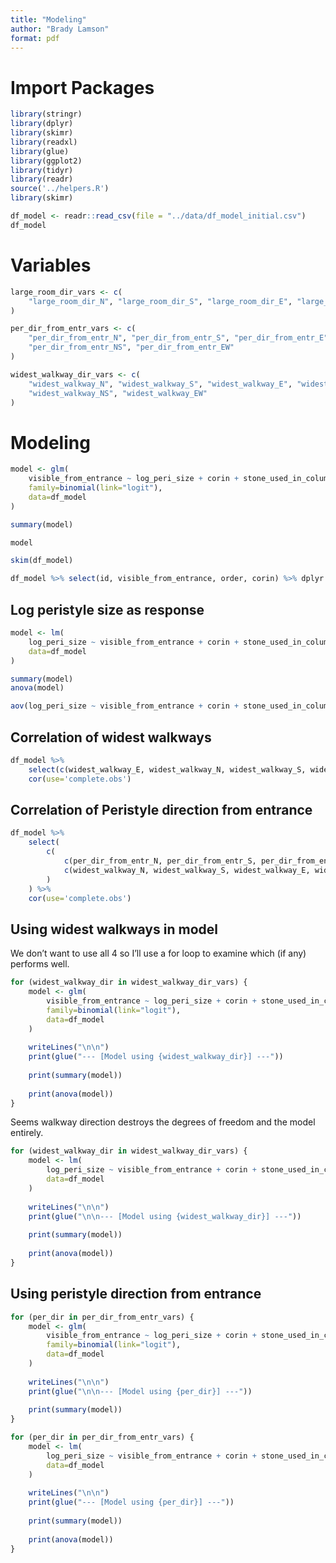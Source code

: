 ```yaml
---
title: "Modeling"
author: "Brady Lamson"
format: pdf
---
```


# Import Packages

```r
library(stringr)
library(dplyr)
library(skimr)
library(readxl)
library(glue)
library(ggplot2)
library(tidyr)
library(readr)
source('../helpers.R')
library(skimr)
```

```r
df_model <- readr::read_csv(file = "../data/df_model_initial.csv")
df_model
```

# Variables

```r
large_room_dir_vars <- c(
    "large_room_dir_N", "large_room_dir_S", "large_room_dir_E", "large_room_dir_W"
)

per_dir_from_entr_vars <- c(
    "per_dir_from_entr_N", "per_dir_from_entr_S", "per_dir_from_entr_E", "per_dir_from_entr_W",
    "per_dir_from_entr_NS", "per_dir_from_entr_EW"
)

widest_walkway_dir_vars <- c(
    "widest_walkway_N", "widest_walkway_S", "widest_walkway_E", "widest_walkway_W",
    "widest_walkway_NS", "widest_walkway_EW"
)
```


# Modeling

```r
model <- glm(
    visible_from_entrance ~ log_peri_size + corin + stone_used_in_column, 
    family=binomial(link="logit"),
    data=df_model
)

summary(model)
```

```r
model
```


```r
skim(df_model)
```

```r
df_model %>% select(id, visible_from_entrance, order, corin) %>% dplyr::arrange(corin)
```


## Log peristyle size as response

```r
model <- lm(
    log_peri_size ~ visible_from_entrance + corin + stone_used_in_column, 
    data=df_model
)

summary(model)
anova(model)
```

```r
aov(log_peri_size ~ visible_from_entrance + corin + stone_used_in_column, data = df_model) %>% summary()
```


## Correlation of widest walkways

```r
df_model %>%
    select(c(widest_walkway_E, widest_walkway_N, widest_walkway_S, widest_walkway_W)) %>%
    cor(use='complete.obs')
```

## Correlation of Peristyle direction from entrance

```r
df_model %>%
    select(
        c(
            c(per_dir_from_entr_N, per_dir_from_entr_S, per_dir_from_entr_E, per_dir_from_entr_W),
            c(widest_walkway_N, widest_walkway_S, widest_walkway_E, widest_walkway_W)
        )
    ) %>%
    cor(use='complete.obs')
```


## Using widest walkways in model

We don't want to use all 4 so I'll use a for loop to examine which (if any) performs well.

```r

for (widest_walkway_dir in widest_walkway_dir_vars) {
    model <- glm(
        visible_from_entrance ~ log_peri_size + corin + stone_used_in_column, 
        family=binomial(link="logit"),
        data=df_model
    )
    
    writeLines("\n\n")
    print(glue("--- [Model using {widest_walkway_dir}] ---"))
    
    print(summary(model))
    
    print(anova(model))
}
```

Seems walkway direction destroys the degrees of freedom and the model entirely. 


```r
for (widest_walkway_dir in widest_walkway_dir_vars) {
    model <- lm(
        log_peri_size ~ visible_from_entrance + corin + stone_used_in_column + eval(parse(text=widest_walkway_dir)), 
        data=df_model
    )
    
    writeLines("\n\n")
    print(glue("\n\n--- [Model using {widest_walkway_dir}] ---"))
    
    print(summary(model))
    
    print(anova(model))
}
```


## Using peristyle direction from entrance

```r
for (per_dir in per_dir_from_entr_vars) {
    model <- glm(
        visible_from_entrance ~ log_peri_size + corin + stone_used_in_column + eval(parse(text=per_dir)), 
        family=binomial(link="logit"),
        data=df_model
    )
    
    writeLines("\n\n")
    print(glue("\n\n--- [Model using {per_dir}] ---"))
    
    print(summary(model))
}
```

```r
for (per_dir in per_dir_from_entr_vars) {
    model <- lm(
        log_peri_size ~ visible_from_entrance + corin + stone_used_in_column + eval(parse(text=per_dir)), 
        data=df_model
    )
    
    writeLines("\n\n")
    print(glue("--- [Model using {per_dir}] ---"))
    
    print(summary(model))
    
    print(anova(model))
}
```